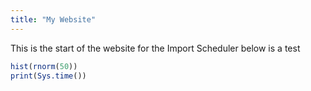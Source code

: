 ```yaml
---
title: "My Website"
---
```

    
This is the start of the website for the Import Scheduler
below is a test
```r
hist(rnorm(50))
print(Sys.time())
```
